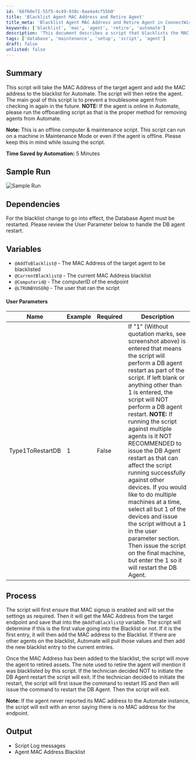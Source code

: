 ```yaml
---
id: '66f60e72-55f5-4c49-938c-8ae4a4cf55b0'
title: 'Blacklist Agent MAC Address and Retire Agent'
title_meta: 'Blacklist Agent MAC Address and Retire Agent in ConnectWise Automate'
keywords: ['blacklist', 'mac', 'agent', 'retire', 'automate']
description: 'This document describes a script that blacklists the MAC address of a specified agent in ConnectWise Automate and subsequently retires the agent. It is designed to prevent troublesome agents from checking in again, particularly useful for offline or maintenance mode agents. The script details dependencies, variables, user parameters, and the process for executing the blacklist and retirement actions.'
tags: ['database', 'maintenance', 'setup', 'script', 'agent']
draft: false
unlisted: false
---
```

## Summary

This script will take the MAC Address of the target agent and add the MAC address to the blacklist for Automate. The script will then retire the agent. The main goal of this script is to prevent a troublesome agent from checking in again in the future. **NOTE:** If the agent is online in Automate, please run the offboarding script as that is the proper method for removing agents from Automate.

**Note:** This is an offline computer & maintenance script. This script can run on a machine in Maintenance Mode or even if the agent is offline. Please keep this in mind while issuing the script.

**Time Saved by Automation:** 5 Minutes

## Sample Run

![Sample Run](../../../static/img/Blacklist-Agent-MAC-Address-and-Retire-Agent/image_1.png)

## Dependencies

For the blacklist change to go into effect, the Database Agent must be restarted. Please review the User Parameter below to handle the DB agent restart.

## Variables

- `@AddToBlacklist@` - The MAC Address of the target agent to be blacklisted
- `@CurrentBlacklist@` - The current MAC Address blacklist
- `@Computerid@` - The computerID of the endpoint
- `@LTRUNBYUSER@` - The user that ran the script

#### User Parameters

| Name                  | Example | Required | Description |
|-----------------------|---------|----------|-------------|
| Type1ToRestartDB      | 1       | False    | If "1" (Without quotation marks, see screenshot above) is entered that means the script will perform a DB agent restart as part of the script. If left blank or anything other than 1 is entered, the script will NOT perform a DB agent restart. **NOTE:** If running the script against multiple agents is it NOT RECOMMENDED to issue the DB Agent restart as that can affect the script running successfully against other devices. If you would like to do multiple machines at a time, select all but 1 of the devices and issue the script without a 1 in the user parameter section. Then issue the script on the final machine, but enter the 1 so it will restart the DB Agent. |

## Process

The script will first ensure that MAC signup is enabled and will set the settings as required. Then it will get the MAC Address from the target endpoint and save that into the `@AddToBlacklist@` variable. The script will determine if this is the first value going into the Blacklist or not. If it is the first entry, it will then add the MAC address to the Blacklist. If there are other agents on the blacklist, Automate will pull those values and then add the new blacklist entry to the current entries.

Once the MAC Address has been added to the blacklist, the script will move the agent to retired assets. The note used to retire the agent will mention it was blacklisted by this script. If the technician decided NOT to initiate the DB Agent restart the script will exit. If the technician decided to initiate the restart, the script will first issue the command to restart IIS and then will issue the command to restart the DB Agent. Then the script will exit.

**Note:** If the agent never reported its MAC address to the Automate instance, the script will exit with an error saying there is no MAC address for the endpoint.

## Output

- Script Log messages
- Agent MAC Address Blacklist











